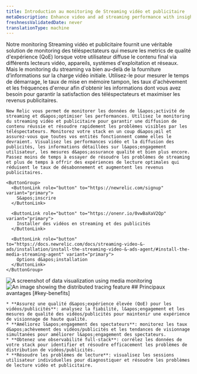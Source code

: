 ```yaml
---
title: Introduction au monitoring de Streaming vidéo et publicitaire
metaDescription: Enhance video and ad streaming performance with insights into quality of experience (QoE) metrics.
freshnessValidatedDate: never
translationType: machine
---
```


<SideBySide>
  <Side>
    Notre monitoring Streaming vidéo et publicitaire fournit une véritable solution de monitoring des téléspectateurs qui mesure les metrics de qualité d&apos;expérience (QoE) lorsque votre utilisateur diffuse le contenu final via différents lecteurs vidéo, appareils, systèmes d&apos;exploitation et réseaux. Mais le monitoring du streaming va bien au-delà de la fourniture d’informations sur la charge vidéo initiale. Utilisez-le pour mesurer le temps de démarrage, le taux de mise en mémoire tampon, les taux d&apos;achèvement et les fréquences d&apos;erreur afin d&apos;obtenir les informations dont vous avez besoin pour garantir la satisfaction des téléspectateurs et maximiser les revenus publicitaires.

    New Relic vous permet de monitorer les données de l&apos;activité de streaming et d&apos;optimiser les performances. Utilisez le monitoring du streaming vidéo et publicitaire pour garantir une diffusion de contenu réussie et résoudre rapidement les problèmes visibles par les téléspectateurs. Monitorez votre stack en un coup d&apos;œil et assurez-vous que toutes vos entités fonctionnent comme elles le devraient. Visualisez les performances vidéo et la diffusion des publicités, les informations détaillées sur l&apos;engagement utilisateur, les mesures d&apos;assurance qualité et bien plus encore. Passez moins de temps à essayer de résoudre les problèmes de streaming et plus de temps à offrir des expériences de lecture optimales qui réduisent le taux de désabonnement et augmentent les revenus publicitaires.

    <ButtonGroup>
      <ButtonLink role="button" to="https://newrelic.com/signup" variant="primary">
        S&apos;inscrire
      </ButtonLink>

      <ButtonLink role="button" to="https://onenr.io/0vwBaXaV2Qp" variant="primary">
        Installer des vidéos en streaming et des publicités
      </ButtonLink>

      <ButtonLink role="button" to="https://docs.newrelic.com/docs/streaming-video-&-ads/installation/install-the-streaming-video-&-ads-agent/#install-the-media-streaming-agent" variant="primary">
        Options d&apos;installation
      </ButtonLink>
    </ButtonGroup>
  </Side>

  <Side>
    <img title="Visualizing data" alt="A screenshot of data visualization using media monitoring" src="/images/media-overview-1.webp" />
  </Side>
</SideBySide>

<SideBySide>
  <Side>
    <img title="Real User Monitoring with New Relic" alt="An image showing the distributed tracing feature" src="/images/media-video-1.webp" />
  </Side>

  <Side>
    ## Principaux avantages [#key-benefits]

    * **Assurez une qualité d&apos;expérience élevée (QoE) pour les vidéos/publicités**: analysez la fiabilité, l&apos;engagement et les mesures de qualité des vidéos/publicités pour maintenir une expérience de visionnage de haute qualité.
    * **Améliorez l&apos;engagement des spectateurs**: monitorez les taux d&apos;achèvement des vidéos/publicités et les tendances de visionnage simultanées pour améliorer l&apos;engagement des spectateurs.
    * **Obtenez une observabilité full-stack**: corrélez les données de votre stack pour identifier et résoudre efficacement les problèmes de distribution de vidéos/publicités.
    * **Résoudre les problèmes de lecture**: visualisez les sessions utilisateur individuelles pour diagnostiquer et résoudre les problèmes de lecture vidéo et publicitaire.
  </Side>
</SideBySide>